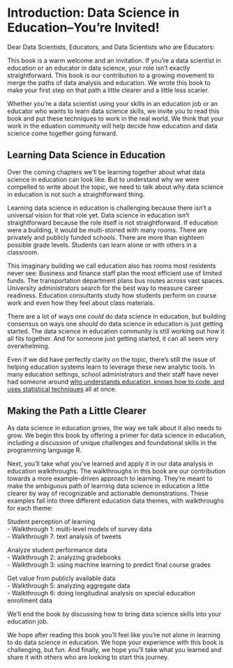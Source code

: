 # Introduction: Data Science in Education--You're Invited!

Dear Data Scientists, Educators, and Data Scientists who are Educators: 

This book is a warm welcome and an invitation. If you're a data scientist in education or an educator in data science, your role isn't exactly straightforward. This book is our contribution to a growing movement to merge the paths of data analysis and education. We wrote this book to make your first step on that path a little clearer and a little less scarier. 

Whether you're a data scientist using your skills in an education job or an educator who wants to learn data science skills, we invite you to read this book and put these techniques to work in the real world. We think that your work in the eduation community will help decide how education and data science come together going forward. 

## Learning Data Science in Education 

Over the coming chapters we'll be learning together about what data science in education can look like. But to understand why we were compelled to write about the topic, we need to talk about why data science in education is not such a straightforward thing. 

Learning data science in education is challenging because there isn't a universal vision for that role yet. Data science in education isn't straightforward because the role itself is not straightforward. If education were a building, it would be multi-storied with many rooms. There are privately and publicly funded schools. There are more than eighteen possible grade levels. Students can learn alone or with others in a classroom. 

This imaginary building we call education also has rooms most residents never see: Business and finance staff plan the most efficient use of limited funds. The transportation department plans bus routes across vast spaces. University administrators search for the best way to measure career readiness. Education consultants study how students perform on course work and even how they feel about class materials. 

There are a lot of ways one *could* do data science in education, but building consensus on ways one *should* do data science in education is just getting started. The data science in education community is still working out how it all fits together. And for someone just getting started, it can all seem very overwhelming. 

Even if we did have perfectly clarity on the topic, there's still the issue of helping education systems learn to leverage these new analytic tools. In many education settings, school administrators and their staff have never had someone around [who understands education, knows how to code, and uses statistical techniques](http://drewconway.com/zia/2013/3/26/the-data-science-venn-diagram) all at once. 

## Making the Path a Little Clearer

As data science in education grows, the way we talk about it also needs to grow. We begin this book by offering a primer for data science in education, including a discussion of unique challenges and foundational skills in the programming language R. 

Next, you'll take what you've learned and apply it in our data analysis in education walkthroughs. The walkthroughs in this book are our contribution towards a more example-driven approach to learning. They're meant to make the ambiguous path of learning data science in education a little clearer by way of recognizable and actionable demonstrations. These examples fall into three different education data themes, with walkthroughs for each theme:

Student perception of learning  
 - Walkthrough 1: multi-level models of survey data  
 - Walkthrough 7: text analysis of tweets  

Analyze student performance data  
 - Walkthrough 2: analyzing gradebooks  
 - Walkthrough 3: using machine learning to predict final course grades

Get value from publicly available data  
 - Walkthrough 5: analyzing aggregate data  
 - Walkthrough 6: doing longitudinal analysis on special education enrollment data 

We'll end the book by discussing how to bring data science skills into your education job.

We hope after reading this book you'll feel like you're not alone in learning to do data science in education. We hope your experience with this book is challenging, but fun. And finally, we hope you'll take what you learned and share it with others who are looking to start this journey.